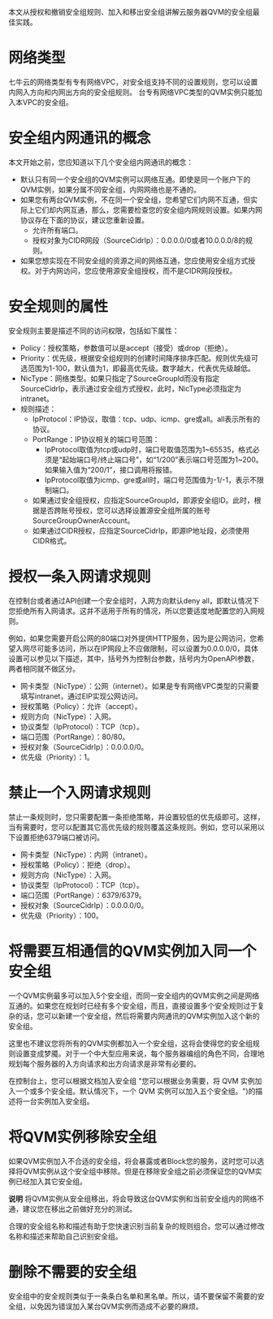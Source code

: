 本文从授权和撤销安全组规则、加入和移出安全组讲解云服务器QVM的安全组最佳实践。

# 网络类型

七牛云的网络类型有专有网络VPC，对安全组支持不同的设置规则，您可以设置内网入方向和内网出方向的安全组规则。
台专有网络VPC类型的QVM实例只能加入本VPC的安全组。

# 安全组内网通讯的概念

本文开始之前，您应知道以下几个安全组内网通讯的概念：

  * 默认只有同一个安全组的QVM实例可以网络互通。即使是同一个账户下的QVM实例，如果分属不同安全组，内网网络也是不通的。
  * 如果您有两台QVM实例，不在同一个安全组，您希望它们内网不互通，但实际上它们却内网互通，那么，您需要检查您的安全组内网规则设置。如果内网协议存在下面的协议，建议您重新设置。 
    * 允许所有端口。
    * 授权对象为CIDR网段（SourceCidrIp）：0.0.0.0/0或者10.0.0.0/8的规则。
  * 如果您想实现在不同安全组的资源之间的网络互通，您应使用安全组方式授权。对于内网访问，您应使用源安全组授权，而不是CIDR网段授权。

# 安全规则的属性

安全规则主要是描述不同的访问权限，包括如下属性：

  * Policy：授权策略，参数值可以是accept（接受）或drop（拒绝）。 
  * Priority：优先级，根据安全组规则的创建时间降序排序匹配。规则优先级可选范围为1-100，默认值为1，即最高优先级。数字越大，代表优先级越低。
  * NicType：网络类型。如果只指定了SourceGroupId而没有指定SourceCidrIp，表示通过安全组方式授权，此时，NicType必须指定为intranet。 
  * 规则描述： 
    * IpProtocol：IP协议，取值：tcp、udp、icmp、gre或all。all表示所有的协议。 
    * PortRange：IP协议相关的端口号范围： 
      * IpProtocol取值为tcp或udp时，端口号取值范围为1~65535，格式必须是“起始端口号/终止端口号”，如“1/200”表示端口号范围为1~200。如果输入值为“200/1”，接口调用将报错。 
      * IpProtocol取值为icmp、gre或all时，端口号范围值为-1/-1，表示不限制端口。 
    * 如果通过安全组授权，应指定SourceGroupId，即源安全组ID。此时，根据是否跨账号授权，您可以选择设置源安全组所属的账号SourceGroupOwnerAccount。
    * 如果通过CIDR授权，应指定SourceCidrIp，即源IP地址段，必须使用CIDR格式。

# 授权一条入网请求规则

在控制台或者通过API创建一个安全组时，入网方向默认deny all，即默认情况下您拒绝所有入网请求。这并不适用于所有的情况，所以您要适度地配置您的入网规则。

例如，如果您需要开启公网的80端口对外提供HTTP服务，因为是公网访问，您希望入网尽可能多访问，所以在IP网段上不应做限制，可以设置为0.0.0.0/0，具体设置可以参见以下描述，其中，括号外为控制台参数，括号内为OpenAPI参数，两者相同就不做区分。

  * 网卡类型（NicType）：公网（internet）。如果是专有网络VPC类型的只需要填写intranet，通过EIP实现公网访问。
  * 授权策略（Policy）：允许（accept）。
  * 规则方向（NicType）：入网。
  * 协议类型（IpProtocol）：TCP（tcp）。
  * 端口范围（PortRange）：80/80。
  * 授权对象（SourceCidrIp）：0.0.0.0/0。
  * 优先级（Priority）：1。


# 禁止一个入网请求规则

禁止一条规则时，您只需要配置一条拒绝策略，并设置较低的优先级即可。这样，当有需要时，您可以配置其它高优先级的规则覆盖这条规则。例如，您可以采用以下设置拒绝6379端口被访问。

  * 网卡类型（NicType）：内网（intranet）。
  * 授权策略（Policy）：拒绝（drop）。
  * 规则方向（NicType）：入网。
  * 协议类型（IpProtocol）：TCP（tcp）。
  * 端口范围（PortRange）：6379/6379。
  * 授权对象（SourceCidrIp）：0.0.0.0/0。
  * 优先级（Priority）：100。


# 将需要互相通信的QVM实例加入同一个安全组

一个QVM实例最多可以加入5个安全组，而同一安全组内的QVM实例之间是网络互通的。如果您在规划时已经有多个安全组，而且，直接设置多个安全规则过于复杂的话，您可以新建一个安全组，然后将需要内网通讯的QVM实例加入这个新的安全组。

这里也不建议您将所有的QVM实例都加入一个安全组，这将会使得您的安全组规则设置变成梦魇。对于一个中大型应用来说，每个服务器编组的角色不同，合理地规划每个服务器的入方向请求和出方向请求是非常有必要的。

在控制台上，您可以根据文档加入安全组
"您可以根据业务需要，将 QVM 实例加入一个或多个安全组。默认情况下，一个 QVM 实例可以加入五个安全组。")的描述将一台实例加入安全组。

# 将QVM实例移除安全组

如果QVM实例加入不合适的安全组，将会暴露或者Block您的服务，这时您可以选择将QVM实例从这个安全组中移除。但是在移除安全组之前必须保证您的QVM实例已经加入其它安全组。

**说明** 将QVM实例从安全组移出，将会导致这台QVM实例和当前安全组内的网络不通，建议您在移出之前做好充分的测试。


合理的安全组名称和描述有助于您快速识别当前复杂的规则组合。您可以通过修改名称和描述来帮助自己识别安全组。


# 删除不需要的安全组

安全组中的安全规则类似于一条条白名单和黑名单。所以，请不要保留不需要的安全组，以免因为错误加入某台QVM实例而造成不必要的麻烦。

